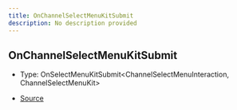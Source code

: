 ```yaml
---
title: OnChannelSelectMenuKitSubmit
description: No description provided
---
```


## OnChannelSelectMenuKitSubmit

- Type: OnSelectMenuKitSubmit\<ChannelSelectMenuInteraction, ChannelSelectMenuKit>

- [Source](https://github.com/underctrl-io/commandkit/blob/e7997746676c2b18be64230c918cb998973d18b5/packages/commandkit/src/components/v1/select-menu/ChannelSelectMenuKit.ts#L20)
